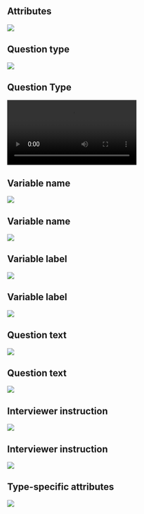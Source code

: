 ## Attributes {.t1}

![](assets/attributes_required_optional.png){fig-align="center"}

## Question type {.t1}

![](assets/attributes_question_type.png){fig-align="center"}

## Question Type {.t1}

![](assets/answering_all_question-_types.mp4){fig-align="center"}

<!-- Variable name -->

## Variable name {.t1}

![](assets/attributes_varname.png){fig-align="center"}

## Variable name {.t1}

![](assets/attributes_varname_result.png){fig-align="center"}

<!-- Variable label -->

## Variable label {.t1}

![](assets/attributes_variable_label.png){fig-align="center"}

## Variable label {.t1}

![](assets/attributes_variable_label_result.png){fig-align="center"}

<!-- Question text -->

## Question text {.t1}

![](assets/attributes_question_text.png){fig-align="center"}

## Question text {.t1}

![](assets/attributes_question_text_result.png){fig-align="center"}

<!-- Interviewer instruction -->

## Interviewer instruction {.t1}

![](assets/attributes_interviewer_instruction.png){fig-align="center"}

## Interviewer instruction {.t1}

![](assets/attributes_interviewer_instruction_result.png){fig-align="center"}


## Type-specific attributes {.t1}

![](assets/attributes_type_specific.png){fig-align="center"}

